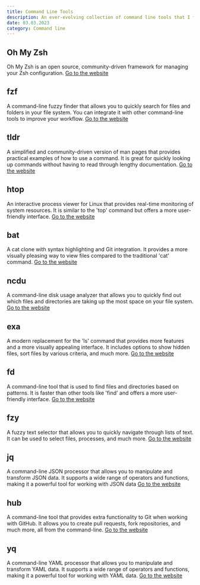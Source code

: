 ```yaml
---
title: Command Line Tools
description: An ever-evolving collection of command line tools that I find useful or just fun to play with.
date: 03.03.2023
category: Command line
---
```


## Oh My Zsh

Oh My Zsh is an open source, community-driven framework for managing your Zsh configuration.
[Go to the website](https://ohmyz.sh/)

## fzf

A command-line fuzzy finder that allows you to quickly search for files and folders in your file system. You can integrate it with other command-line tools to improve your workflow.
[Go to the website](https://github.com/junegunn/fzf)

## tldr

A simplified and community-driven version of man pages that provides practical examples of how to use a command. It is great for quickly looking up commands without having to read through lengthy documentation.
[Go to the website](https://tldr.sh/)


## htop

An interactive process viewer for Linux that provides real-time monitoring of system resources. It is similar to the 'top' command but offers a more user-friendly interface.
[Go to the website](https://htop.dev/)


## bat

A cat clone with syntax highlighting and Git integration. It provides a more visually pleasing way to view files compared to the traditional 'cat' command.
[Go to the website](https://github.com/sharkdp/bat)


## ncdu

A command-line disk usage analyzer that allows you to quickly find out which files and directories are taking up the most space on your file system.
[Go to the website](https://dev.yorhel.nl/ncdu)


## exa

A modern replacement for the 'ls' command that provides more features and a more visually appealing interface. It includes options to show hidden files, sort files by various criteria, and much more.
[Go to the website](https://the.exa.website/)


## fd

A command-line tool that is used to find files and directories based on patterns. It is faster than other tools like 'find' and offers a more user-friendly interface.
[Go to the website](https://github.com/sharkdp/fd)


## fzy

A fuzzy text selector that allows you to quickly navigate through lists of text. It can be used to select files, processes, and much more.
[Go to the website](https://github.com/jhawthorn/fzy)

## jq

A command-line JSON processor that allows you to manipulate and transform JSON data. It supports a wide range of operators and functions, making it a powerful tool for working with JSON data
[Go to the website](https://stedolan.github.io/jq/)

## hub

A command-line tool that provides extra functionality to Git when working with GitHub. It allows you to create pull requests, fork repositories, and much more, all from the command-line.
[Go to the website](https://hub.github.com/)

## yq

A command-line YAML processor that allows you to manipulate and transform YAML data. It supports a wide range of operators and functions, making it a powerful tool for working with YAML data.
[Go to the website](https://github.com/mikefarah/yq)
